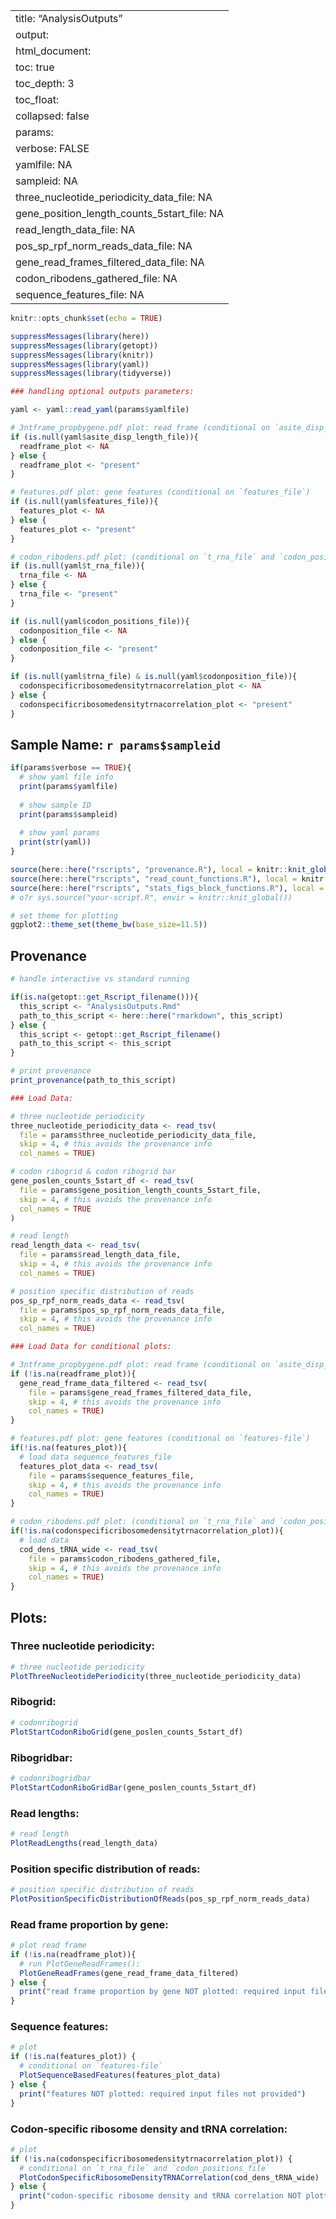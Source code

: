 
---
title: "AnalysisOutputs"
output: 
  html_document:
    toc: true
    toc_depth: 3
    toc_float:
      collapsed: false
params: 
  verbose: FALSE
  yamlfile: NA
  sampleid: NA
  three_nucleotide_periodicity_data_file: NA
  gene_position_length_counts_5start_file: NA
  read_length_data_file: NA
  pos_sp_rpf_norm_reads_data_file: NA
  gene_read_frames_filtered_data_file: NA
  codon_ribodens_gathered_file: NA
  sequence_features_file: NA
---

```r
knitr::opts_chunk$set(echo = TRUE)

suppressMessages(library(here))
suppressMessages(library(getopt))
suppressMessages(library(knitr)) 
suppressMessages(library(yaml))
suppressMessages(library(tidyverse))
```

```r

### handling optional outputs parameters: 

yaml <- yaml::read_yaml(params$yamlfile)

# 3ntframe_propbygene.pdf plot: read frame (conditional on `asite_disp_length_file`) 
if (is.null(yaml$asite_disp_length_file)){
  readframe_plot <- NA
} else {
  readframe_plot <- "present"
}

# features.pdf plot: gene features (conditional on `features_file`)
if (is.null(yaml$features_file)){
  features_plot <- NA
} else {
  features_plot <- "present"
}

# codon_ribodens.pdf plot: (conditional on `t_rna_file` and `codon_positions_file`)
if (is.null(yaml$t_rna_file)){
  trna_file <- NA
} else {
  trna_file <- "present"
}

if (is.null(yaml$codon_positions_file)){
  codonposition_file <- NA
} else {
  codonposition_file <- "present"
}

if (is.null(yaml$trna_file) & is.null(yaml$codonposition_file)){
  codonspecificribosomedensitytrnacorrelation_plot <- NA
} else {
  codonspecificribosomedensitytrnacorrelation_plot <- "present"
}
```

## Sample Name: `r params$sampleid`

```r

if(params$verbose == TRUE){
  # show yaml file info
  print(params$yamlfile)
  
  # show sample ID
  print(params$sampleid)
  
  # show yaml params
  print(str(yaml))
}
```

```r

source(here::here("rscripts", "provenance.R"), local = knitr::knit_global())
source(here::here("rscripts", "read_count_functions.R"), local = knitr::knit_global())
source(here::here("rscripts", "stats_figs_block_functions.R"), local = knitr::knit_global())
# o?r sys.source("your-script.R", envir = knitr::knit_global())

# set theme for plotting
ggplot2::theme_set(theme_bw(base_size=11.5))
```

## Provenance

```r
# handle interactive vs standard running

if(is.na(getopt::get_Rscript_filename())){
  this_script <- "AnalysisOutputs.Rmd"
  path_to_this_script <- here::here("rmarkdown", this_script)
} else {
  this_script <- getopt::get_Rscript_filename()
  path_to_this_script <- this_script
}

# print provenance
print_provenance(path_to_this_script)
```

```r

### Load Data: 

# three nucleotide periodicity
three_nucleotide_periodicity_data <- read_tsv(
  file = params$three_nucleotide_periodicity_data_file, 
  skip = 4, # this avoids the provenance info
  col_names = TRUE)

# codon ribogrid & codon ribogrid bar
gene_poslen_counts_5start_df <- read_tsv(
  file = params$gene_position_length_counts_5start_file, 
  skip = 4, # this avoids the provenance info
  col_names = TRUE
)

# read length
read_length_data <- read_tsv(
  file = params$read_length_data_file, 
  skip = 4, # this avoids the provenance info
  col_names = TRUE)

# position specific distribution of reads 
pos_sp_rpf_norm_reads_data <- read_tsv(
  file = params$pos_sp_rpf_norm_reads_data_file, 
  skip = 4, # this avoids the provenance info
  col_names = TRUE)

### Load Data for conditional plots:

# 3ntframe_propbygene.pdf plot: read frame (conditional on `asite_disp_length_file`) 
if (!is.na(readframe_plot)){
  gene_read_frame_data_filtered <- read_tsv(
    file = params$gene_read_frames_filtered_data_file, 
    skip = 4, # this avoids the provenance info
    col_names = TRUE)
}

# features.pdf plot: gene features (conditional on `features-file`)
if(!is.na(features_plot)){
  # load data sequence_features_file
  features_plot_data <- read_tsv(
    file = params$sequence_features_file, 
    skip = 4, # this avoids the provenance info
    col_names = TRUE)
}

# codon_ribodens.pdf plot: (conditional on `t_rna_file` and `codon_positions_file`)
if(!is.na(codonspecificribosomedensitytrnacorrelation_plot)){
  # load data 
  cod_dens_tRNA_wide <- read_tsv(
    file = params$codon_ribodens_gathered_file, 
    skip = 4, # this avoids the provenance info
    col_names = TRUE)
}
```

## Plots:

### Three nucleotide periodicity: 

```r

# three nucleotide periodicity
PlotThreeNucleotidePeriodicity(three_nucleotide_periodicity_data)
```

### Ribogrid: 

```r

# codonribogrid
PlotStartCodonRiboGrid(gene_poslen_counts_5start_df)
```

### Ribogridbar: 

```r

# codonribogridbar
PlotStartCodonRiboGridBar(gene_poslen_counts_5start_df)
```

### Read lengths:

```r

# read length
PlotReadLengths(read_length_data)
```

### Position specific distribution of reads:

```r

# position specific distribution of reads
PlotPositionSpecificDistributionOfReads(pos_sp_rpf_norm_reads_data)
```

### Read frame proportion by gene: 

```r

# plot read frame
if (!is.na(readframe_plot)){
  # run PlotGeneReadFrames():
  PlotGeneReadFrames(gene_read_frame_data_filtered)
} else {
  print("read frame proportion by gene NOT plotted: required input files not provided")
}
```

### Sequence features: 

```r

# plot 
if (!is.na(features_plot)) {
  # conditional on `features-file`
  PlotSequenceBasedFeatures(features_plot_data)
} else {
  print("features NOT plotted: required input files not provided")
}
```

### Codon-specific ribosome density and tRNA correlation:

```r

# plot 
if (!is.na(codonspecificribosomedensitytrnacorrelation_plot)) {
  # conditional on `t_rna_file` and `codon_positions_file`
  PlotCodonSpecificRibosomeDensityTRNACorrelation(cod_dens_tRNA_wide)
} else {
  print("codon-specific ribosome density and tRNA correlation NOT plotted: required input files not provided")
}
```